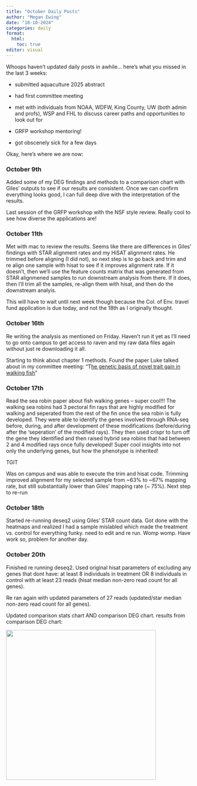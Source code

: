 ```yaml
---
title: "October Daily Posts"
author: "Megan Ewing"
date: "10-10-2024"
categories: daily
format: 
  html:
    toc: true
editor: visual
---
```


Whoops haven't updated daily posts in awhile... here's what you missed in the last 3 weeks:

-   submitted aquaculture 2025 abstract

-   had first committee meeting

-   met with individuals from NOAA, WDFW, King County, UW (both admin and profs), WSP and FHL to discuss career paths and opportunities to look out for

-   GRFP workshop mentoring!

-   got obscenely sick for a few days

Okay, here's where we are now:

### October 9th

Added some of my DEG findings and methods to a comparison chart with Giles' outputs to see if our results are consistent. Once we can confirm everything looks good, I can full deep dive with the interpretation of the results.

Last session of the GRFP workshop with the NSF style review. Really cool to see how diverse the applications are!

### October 11th

Met with mac to review the results. Seems like there are differences in Giles' findings with STAR alignment rates and my HiSAT alignment rates. He trimmed before aligning (I did not), so next step is to go back and trim and re align one sample with hisat to see if it improves alignment rate. If it doesn't, then we'll use the feature counts matrix that was generated from STAR alignmened samples to run downstream analysis from there. If it does, then I'll trim all the samples, re-align them with hisat, and then do the downstream analyis.

This will have to wait until next week though because the Col. of Env. travel fund application is due today, and not the 18th as I originally thought.

### October 16th

Re writing the analysis as mentioned on Friday. Haven't run it yet as I'll need to go onto campus to get access to raven and my raw data files again without just re downloading it all.

Starting to think about chapter 1 methods. Found the paper Luke talked about in my committee meeting: "T[he genetic basis of novel trait gain in walking fish](https://www.ncbi.nlm.nih.gov/pmc/articles/PMC10592820/)"

### October 17th

Read the sea robin paper about fish walking genes – super cool!!! The walking sea robins had 3 pectoral fin rays that are highly modified for walking and seperated from the rest of the fin once the sea robin is fully developed. They were able to identify the genes involved through RNA-seq before, during, and after development of these modifications (before/during after the 'seperation' of the modified rays). They then used crispr to turn off the gene they identified and then raised hybrid sea robins that had between 2 and 4 modified rays once fully developed! Super cool insights into not only the underlying genes, but how the phenotype is inherited!

TGIT

Was on campus and was able to execute the trim and hisat code. Trimming improved alignment for my selected sample from \~63% to \~67% mapping rate, but still substantially lower than Giles' mapping rate (\~ 75%). Next step to re-run

### October 18th

Started re-running deseq2 using Giles' STAR count data. Got done with the heatmaps and realized I had a sample mislabled which made the treatment vs. control for everything funky. need to edit and re run. Womp womp. Have work so, problem for another day.

### October 20th

Finished re running deseq2. Used original hisat parameters of excluding any genes that dont have: at least 8 individuals in treatment OR 8 individuals in control with at least 23 reads (hisat median non-zero read count for all genes).

Re ran again with updated parameters of 27 reads (updated/star median non-zero read count for all genes).

Updated comparison stats chart AND comparison DEG chart. results from comparison DEG chart:

![](images/Screen Shot 2024-10-20 at 10.09.19 PM.png){width="407"}
